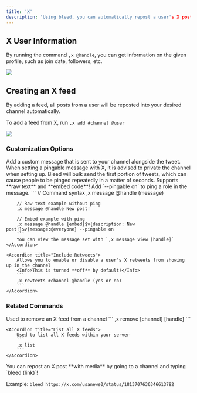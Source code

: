 ```yaml
---
title: 'X'
description: 'Using bleed, you can automatically repost a user's X posts into a channel within your server'
---
```


## X User Information

By running the command `,x @handle`, you can get information on the given profile, such as join date, followers, etc.

<Frame caption="Command response showing a user's X profile" type="glass">
  <img src="https://i.postimg.cc/nhrNhcDW/image.png" />
</Frame>

## Creating an X feed

By adding a feed, all posts from a user will be reposted into your desired channel automatically.

To add a feed from X, run `,x add #channel @user`

<Frame caption="Adding an X feed to a channel" type="glass">
  <img src="https://i.postimg.cc/85ZhcDWy/image.png" />
</Frame>

### Customization Options

<AccordionGroup>
    <Accordion title="Custom Messages">
        Add a custom message that is sent to your channel alongside the tweet.
        <Warning> When setting a pingable message with X, it is advised to private the channel when setting up. Bleed will bulk send the first portion of tweets, which can cause people to be pinged repeatedly in a matter of seconds. </Warning>
        <Tip>Supports **raw text** and **embed code**! Add `--pingable on` to ping a role in the message.</Tip>
        ```
        // Command syntax
        ,x message @handle (message)

        // Raw text example without ping
        ,x message @handle New post!

        // Embed example with ping
        ,x message @handle {embed}$v{description: New post!}$v{message:@everyone} --pingable on
        ```
        You can view the message set with `,x message view [handle]`
    </Accordion>

    <Accordion title="Include Retweets">
        Allows you to enable or disable a user's X retweets from showing up in the channel
        <Info>This is turned **off** by default!</Info>
        ```
        ,x rewteets #channel @handle (yes or no)
        ```
    </Accordion>
</AccordionGroup>

### Related Commands

<AccordionGroup>
    <Accordion title="Remove an X feed">
        Used to remove an X feed from a channel
        ```
        ,x remove [channel] [handle]
        ```
    </Accordion>

    <Accordion title="List all X feeds">
        Used to list all X feeds within your server
        ```
        ,x list
        ```
    </Accordion>
</AccordionGroup>

<Info>
  You can repost an X post **with media** by going to a channel and typing `bleed (link)`!

  Example:
  `bleed https://x.com/usanews0/status/1813707636346613782`
</Info>